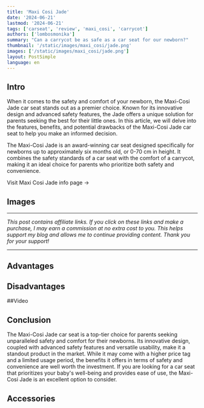 ```yaml
---
title: 'Maxi Cosi Jade'
date: '2024-06-21'
lastmod: '2024-06-21'
tags: ['carseat', 'review', 'maxi_cosi', 'carrycot']
authors: ['lombosmonika']
summary: "Can a carrycot be as safe as a car seat for our newborn?"
thumbnail: '/static/images/maxi_cosi/jade.png'
images: ['/static/images/maxi_cosi/jade.png']
layout: PostSimple
language: en
---
```


## Intro

When it comes to the safety and comfort of your newborn, the Maxi-Cosi Jade car seat stands out as a premier choice. Known for its innovative design and advanced safety features, the Jade offers a unique solution for parents seeking the best for their little ones. In this article, we will delve into the features, benefits, and potential drawbacks of the Maxi-Cosi Jade car seat to help you make an informed decision.

The Maxi-Cosi Jade is an award-winning car seat designed specifically for newborns up to approximately six months old, or 0-70 cm in height. It combines the safety standards of a car seat with the comfort of a carrycot, making it an ideal choice for parents who prioritize both safety and convenience.

<div className="pt-4 xl:pt-8">
    <Link
        href={'https://www.strollerina.com/en/carseats/maxi_cosi/jade-1021'}
        className="text-primary hover:brightness-125 dark:hover:brightness-125"
        aria-label={'Butterfly info page'}
    >
        Visit Maxi Cosi Jade info page  &rarr;
    </Link>
</div>

<div className="invisible !h-0">

## Images

</div>

<BlogCarousel
    title="Images"
    id="jade-1021"
    type="carseat"
/>

---

*This post contains affiliate links. If you click on these links and make a purchase, I may earn a commission at no extra cost to you. This helps support my blog and allows me to continue providing content. Thank you for your support!*

---




## Advantages

<div className="gap-4 grid grid-cols-1 sm:grid-cols-2 md:grid-cols-3 lg:grid-cols-3 xl:grid-cols-3">
<Card
    title="Super safe"
    imgSrc="https://imagedelivery.net/Y7hTskBCKV5kRi-34nHOOg/c5a4af17-aa5e-46fa-a3cb-04f9c2dfd600/public"
    description="ADAC tested this car seat in 2019. The result made this car seat to the best car seat so far with 1.5 point ('very good' category in ADAC). This car seat spreads the forces on the entire body of your baby. The baby's head is in the center of the car maximizing the side impact protection and protected by a head inlay."
/>


<Card
    title="Certified with i-Size ECE R129"
    imgSrc="https://imagedelivery.net/Y7hTskBCKV5kRi-34nHOOg/46e94084-a4a8-4a4b-84b3-c6a68894e900/public"
    description="Complies with the highest safetz standards, the seat categorization is based on the newest rules meaning it is based on the size of the child"
/>


<Card
    title="Full lie-flat"
    imgSrc="https://imagedelivery.net/Y7hTskBCKV5kRi-34nHOOg/991e8f67-06a5-4f26-bde1-e13a9bdeb000/public"
    description="Considering it's a carrycot, your child can sleep with a straight back properly."
/>


<Card
    title="Undistrubed sleeps"
    imgSrc="https://imagedelivery.net/Y7hTskBCKV5kRi-34nHOOg/1f1175fd-e15d-4a03-451f-78edf310f700/public"
    description="No need to wake up your baby to transfer from car to stroller"
/>

<Card
    title="Part of the 3way Maxi Cosi Series"
    imgSrc="https://images.maxi-cosi.com/dorel-public-storage-prod/usps_list/1510710110U4Y2019_2019_maxicosi_stroller_carrycot_jade_black_nomadblack_partof3waycatseatfamily_3qrt.jpg"
    description="If you love Maxi cosi and your toddler car seat is goind to be Maxi Cosi as well, then it's worth to buy. This system is a solution from birth up to approx 4 years in combination with 3WayFix (FamilyFix3), Pebble Plus and Pearl Pro i-Size. Jade is compatible with strollers like Leona, Adorra2, Adorra, Street and Lila SP."
/>


</div>




## Disadvantages

<div className="gap-4 grid grid-cols-1 sm:grid-cols-2 md:grid-cols-3 lg:grid-cols-3 xl:grid-cols-3">

<Card
    title="Takes 2 seats"
    imgSrc="https://imagedelivery.net/Y7hTskBCKV5kRi-34nHOOg/ec9ad4b3-5f63-48fa-d72e-a70004803700/public"
    description="Since it can be mounted on an Isofix base across the direction of travel thus it takes up two seats."
/>

<Card
    title="Very limited lifespan"
    imgSrc="https://imagedelivery.net/Y7hTskBCKV5kRi-34nHOOg/cbf47389-45be-4957-5219-456e7cc18700/public"
    description="You can use it when your child longer than 40 cm and less than 70 cm or less then 9 kg."
/>


<Card
    title="Expensive"
    imgSrc="https://imagedelivery.net/Y7hTskBCKV5kRi-34nHOOg/2c47c449-17bd-48d4-86f6-fcf1acd55000/public"
    description="Considering the short life span, then price is a bit more than it should be."
/>


</div>

##Video


<div className="my-6">
    <YouTube youTubeId="llJkJ3wSe8A?si=7VjQy66UhBKU5brt" />
</div>



## Conclusion

The Maxi-Cosi Jade car seat is a top-tier choice for parents seeking unparalleled safety and comfort for their newborns. Its innovative design, coupled with advanced safety features and versatile usability, make it a standout product in the market. While it may come with a higher price tag and a limited usage period, the benefits it offers in terms of safety and convenience are well worth the investment. If you are looking for a car seat that prioritizes your baby's well-being and provides ease of use, the Maxi-Cosi Jade is an excellent option to consider.


## Accessories 

<div className="my-6">
    <AmazonAccessoriesLinks id="0" type="stroller" />
</div>
